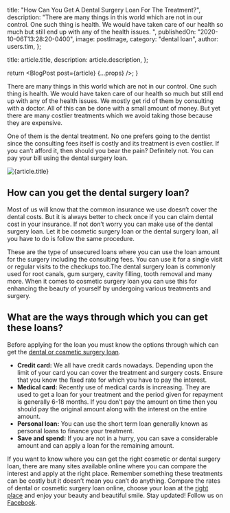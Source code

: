 
  title: "How Can You Get A Dental Surgery Loan For The Treatment?",
  description:
    "There are many things in this world which are not in our control. One such thing is health. We would have taken care of our health so much but still end up with any of the health issues. ",
  publishedOn: "2020-10-06T13:28:20-0400",
  image: postImage,
  category: "dental loan",
  author: users.tim,
};

  title: article.title,
  description: article.description,
};

  return <BlogPost post={article} {...props} />;
}

There are many things in this world which are not in our control. One such thing is health. We would have taken care
of our health so much but still end up with any of the health issues. We mostly get rid of them by consulting with a
doctor. All of this can be done with a small amount of money. But yet there are many costlier treatments which we avoid
taking those because they are expensive.

One of them is the dental treatment. No one prefers going to the dentist since the consulting fees itself is costly
and its treatment is even costlier. If you can’t afford it, then should you bear the pain? Definitely not. You can
pay your bill using the dental surgery loan.

<Image src={postImage} alt={article.title} />

## How can you get the dental surgery loan?

Most of us will know that the common insurance we use doesn’t cover the dental costs. But it is always better to check
once if you can claim dental cost in your insurance. If not don’t worry you can make use of the dental surgery loan. Let
it be cosmetic surgery loan or the dental surgery loan, all you have to do is follow the same procedure.

These are the type of unsecured loans where you can use the loan amount for the surgery including the consulting fees.
You can use it for a single visit or regular visits to the checkups too.The dental surgery loan is commonly used for root
canals, gum surgery, cavity filling, tooth removal and many more. When it comes to cosmetic surgery loan you can use this
for enhancing the beauty of yourself by undergoing various treatments and surgery.

## What are the ways through which you can get these loans?

Before applying for the loan you must know the options through which can get the [dental or cosmetic surgery loan](https://totalifestyle.tumblr.com/post/188533453801/dental-surgery-loan-what-are-the-ways-to-apply).

- **Credit card:** We all have credit cards nowadays. Depending upon the limit of your card you can cover the treatment and surgery costs. Ensure that you know the fixed rate for which you have to pay the interest.
- **Medical card:** Recently use of medical cards is increasing. They are used to get a loan for your treatment and the period given for repayment is generally 6-18 months. If you don’t pay the amount on time then you should pay the original amount along with the interest on the entire amount.
- **Personal loan:** You can use the short term loan generally known as personal loans to finance your treatment.
- **Save and spend:** If you are not in a hurry, you can save a considerable amount and can apply a loan for the remaining amount.

If you want to know where you can get the right cosmetic or dental surgery loan, there are many sites available online where you can
compare the interest and apply at the right place. Remember something these treatments can be costly but it doesn’t
mean you can’t do anything. Compare the rates of dental or cosmetic surgery loan online, choose your loan at the [right place](https://tlc.com.au)
and enjoy your beauty and beautiful smile. Stay updated! Follow us on [Facebook](https://www.facebook.com/totallifestylecredit).
